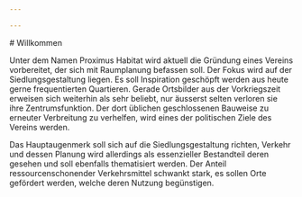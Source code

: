 ```yaml
---

---
```


<div class="">
# Willkommen

Unter dem Namen Proximus Habitat wird aktuell die Gründung eines Vereins vorbereitet, der sich mit Raumplanung befassen soll. Der Fokus wird auf der Siedlungsgestaltung liegen. Es soll Inspiration geschöpft werden aus heute gerne frequentierten Quartieren. Gerade Ortsbilder aus der Vorkriegszeit erweisen sich weiterhin als sehr beliebt, nur äusserst selten verloren sie ihre Zentrumsfunktion. Der dort üblichen geschlossenen Bauweise zu erneuter Verbreitung zu verhelfen, wird eines der politischen Ziele des Vereins werden.

Das Hauptaugenmerk soll sich auf die Siedlungsgestaltung richten, Verkehr und dessen Planung wird allerdings als essenzieller Bestandteil deren gesehen und soll ebenfalls thematisiert werden. Der Anteil ressourcenschonender Verkehrsmittel schwankt stark, es sollen Orte gefördert werden, welche deren Nutzung begünstigen.

</div>